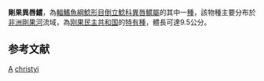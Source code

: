 {{Speciesbox 
| taxon = Atopochilus christyi
| status = LC
| status_system = IUCN3.1
| authority = [[Boulenger|Boulenger]], 1920
| synonyms = *''Euchilichthys christyi''<br /><small>Boulenger, 1920</small>
}}

'''剛果異唇鱨'''，為[[輻鰭魚綱|輻鰭魚綱]][[鯰形目|鯰形目]][[倒立鯰科|倒立鯰科]][[異唇鱨屬|異唇鱨屬]]的其中一[[種|種]]，該物種主要分布於[[非洲|非洲]][[剛果河|剛果河]]流域，為[[刚果民主共和国|刚果民主共和国]]的[[特有種|特有種]]，體長可達9.5公分。

==参考文献==
{{Reflist}}
{{Taxonbar}}

[[Category:1920年描述的鱼类|A]]
[[Category:異唇鱨屬|christyi]]